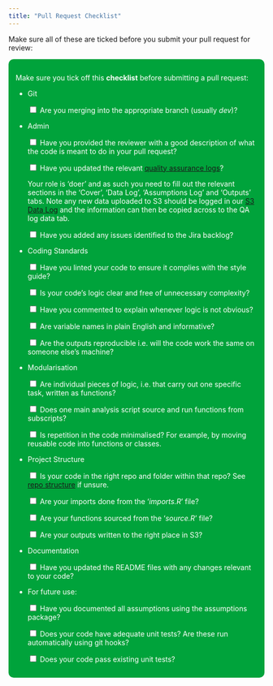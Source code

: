 ```yaml
---
title: "Pull Request Checklist"
---
```


Make sure all of these are ticked before you submit your pull request for review:

::: {style="background-color: #00a33b;
            color: white;
            padding: 1em;
            border-radius: 10px;"}
Make sure you tick off this **checklist** before submitting a pull request:

-   Git

    <input type="checkbox"> Are you merging into the appropriate branch (usually *dev*)?

-   Admin

    <input type="checkbox"> Have you provided the reviewer with a good description of what the code is meant to do in your pull request?

    <input type="checkbox"> Have you updated the relevant [quality assurance logs](https://defra.sharepoint.com/teams/Team1478/Extended%20Producer%20Responsibility%20for%20Packaging/Forms/AllItems.aspx?csf=1&web=1&e=77PIAm&xsdata=MDV8MDF8fGVmMDUxZTI0M2UzMDQyMGQxYjdkMDhkYmNlZjdmNmVhfDc3MGEyNDUwMDIyNzRjNjI5MGM3NGUzODUzN2YxMTAyfDB8MHw2MzgzMzEzMzY1OTc4Mzg3MTd8VW5rbm93bnxWR1ZoYlhOVFpXTjFjbWwwZVZObGNuWnBZMlY4ZXlKV0lqb2lNQzR3TGpBd01EQWlMQ0pRSWpvaVYybHVNeklpTENKQlRpSTZJazkwYUdWeUlpd2lWMVFpT2pFeGZRPT18MXxMMk5vWVhSekx6RTVPakZoTVdRd056STNZelExTXpSaU5UVmhOVEJsWlRNNVpHSTFOVGc1WWpneFFIUm9jbVZoWkM1Mk1pOXRaWE56WVdkbGN5OHhOamszTlRNMk9EVTVORGsxfDA0YjRiYjU2MzdhMzRjYjUxYjdkMDhkYmNlZjdmNmVhfGNmYzQ5YjQ2MGE1ODQzZDc5YzdkYmVlY2QxYjBhYzY4&sdata=YVFjcG55cWNSNnk1cmlDSk9xNzhNNURzd0tCRnhZNzJKZUFSbG52OVZMTT0%3D&ovuser=770a2450%2D0227%2D4c62%2D90c7%2D4e38537f1102%2CJacob%2EBillingham%40defra%2Egov%2Euk&OR=Teams%2DHL&CT=1697538108978&clickparams=eyJBcHBOYW1lIjoiVGVhbXMtRGVza3RvcCIsIkFwcFZlcnNpb24iOiIyNy8yMzA5MDExMjI3OCIsIkhhc0ZlZGVyYXRlZFVzZXIiOmZhbHNlfQ%3D%3D&cid=22c09b0c%2D5d1a%2D4bfc%2D9011%2D4b821c8b4eb1&FolderCTID=0x0120009DD0451A50BCD14598E383179B1663D1&id=%2Fteams%2FTeam1478%2FExtended%20Producer%20Responsibility%20for%20Packaging%2F15%20Fees%20and%20Payments%20Calculator%20%28FPC%29%2F18%20Module%20B1%20%2D%20LA%20FNCs%2F04%20Bottom%2Dup%20Modelling%2FQA%20Logs&viewid=ec0dda87%2Dc649%2D45d1%2Da9f9%2D150ad0e349b4)?

    Your role is 'doer' and as such you need to fill out the relevant sections in the 'Cover', 'Data Log', 'Assumptions Log' and 'Outputs' tabs. Note any new data uploaded to S3 should be logged in our [S3 Data Log](https://defra.sharepoint.com/:x:/r/teams/Team1478/_layouts/15/Doc.aspx?sourcedoc=%7B2FCDCE89-3F0D-41DD-B451-CB0D77D8DA26%7D&file=Data%20Log%20Ranch_479.xlsx&action=default&mobileredirect=true) and the information can then be copied across to the QA log data tab.

    <input type="checkbox"> Have you added any issues identified to the Jira backlog?

-   Coding Standards

    <input type="checkbox"> Have you linted your code to ensure it complies with the style guide?

    <input type="checkbox"> Is your code's logic clear and free of unnecessary complexity?

    <input type="checkbox"> Have you commented to explain whenever logic is not obvious?

    <input type="checkbox"> Are variable names in plain English and informative?

    <input type="checkbox"> Are the outputs reproducible i.e. will the code work the same on someone else's machine?

-   Modularisation

    <input type="checkbox"> Are individual pieces of logic, i.e. that carry out one specific task, written as functions?

    <input type="checkbox"> Does one main analysis script source and run functions from subscripts?

    <input type="checkbox"> Is repetition in the code minimalised? For example, by moving reusable code into functions or classes.

-   Project Structure

    <input type="checkbox"> Is your code in the right repo and folder within that repo? See [repo structure](codingrepositorystructure.html) if unsure.

    <input type="checkbox"> Are your imports done from the '*imports.R*' file?
    
    <input type="checkbox"> Are your functions sourced from the '*source.R*' file?

    <input type="checkbox"> Are your outputs written to the right place in S3?

-   Documentation

    <input type="checkbox"> Have you updated the README files with any changes relevant to your code?

-   For future use:

    <input type="checkbox"> Have you documented all assumptions using the assumptions package?

    <input type="checkbox"> Does your code have adequate unit tests? Are these run automatically using git hooks?

    <input type="checkbox"> Does your code pass existing unit tests?
:::